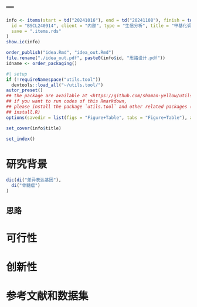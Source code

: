 ---
---

```r
info <- items(start = td("20241016"), end = td("20241108"), finish = td(""),
  id = "BSCL240914", client = "内部", type = "生信分析", title = "甲基化调控因子的靶基因预测",
  save = ".items.rds"
)
show.ic(info)

order_publish("idea.Rmd", "idea_out.Rmd")
file.rename("./idea_out.pdf", paste0(info$id, "思路设计.pdf"))
idname <- order_packaging()
```

```r
#| setup
if (!requireNamespace("utils.tool"))
  devtools::load_all("~/utils.tool/")
autor_preset()
## the package are available at <https://github.com/shaman-yellow/utils.tool>
## if you want to run codes of this Rmarkdown,
## please install the package `utils.tool` and other related packages (run
## install.R)
options(savedir = list(figs = "Figure+Table", tabs = "Figure+Table"), autor_asis = F)
```

```r
set_cover(info$title)
```

```r
set_index()
```

# 研究背景 {#abstract}

```r
dic(di("差异表达基因"),
  di("骨髓瘤")
)

```

## 思路 {#introduction}

# 可行性 {#methods}

# 创新性 {#results}

# 参考文献和数据集 {#workflow}
